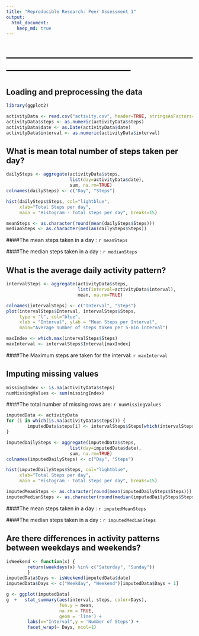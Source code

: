 ```yaml
---
title: "Reproducible Research: Peer Assessment 1"
output: 
  html_document:
    keep_md: true
---
```


# ------------------------------------------------------------------------------------------


## Loading and preprocessing the data
```r

library(ggplot2)

activityData <- read.csv("activity.csv", header=TRUE, stringsAsFactors=FALSE)
activityData$steps <- as.numeric(activityData$steps)
activityData$date <- as.Date(activityData$date)
activityData$interval <- as.numeric(activityData$interval)
```

## What is mean total number of steps taken per day?
```r

dailySteps <- aggregate(activityData$steps, 
                        list(day=activityData$date), 
                        sum, na.rm=TRUE)
colnames(dailySteps) <- c("Day", "Steps")

hist(dailySteps$Steps, col="lightblue", 
     xlab="Total Steps per day", 
     main = "Histogram - Total steps per day", breaks=15)

meanSteps <- as.character(round(mean(dailySteps$Steps)))
medianSteps <- as.character(median(dailySteps$Steps))
```

####The mean steps taken in a day   :  `r meanSteps`

####The median steps taken in a day :  `r medianSteps`

## What is the average daily activity pattern?

```r
intervalSteps <- aggregate(activityData$steps, 
                           list(interval=activityData$interval), 
                           mean, na.rm=TRUE)

colnames(intervalSteps) <- c("Interval", "Steps")
plot(intervalSteps$Interval, intervalSteps$Steps, 
     type = "l", col="blue", 
     xlab = "Interval", ylab = "Mean Steps per Interval", 
     main="Average number of steps taken per 5-min interval")

maxIndex <- which.max(intervalSteps$Steps)
maxInterval <- intervalSteps$Interval[maxIndex]

```



####The Maximum steps are taken for the interval:  `r maxInterval`

## Imputing missing values

```r
missingIndex <- is.na(activityData$steps)
numMissingValues <- sum(missingIndex)

```
####The total number of missing rows are: `r numMissingValues`
```r

imputedData <- activityData
for (i in which(is.na(activityData$steps))) {
        imputedData$steps[i] <- intervalSteps$Steps[which(intervalSteps$Interval == imputedData$interval[i])]
}

imputedDailySteps <- aggregate(imputedData$steps, 
                        list(day=imputedData$date), 
                        sum, na.rm=TRUE)
colnames(imputedDailySteps) <- c("Day", "Steps")

hist(imputedDailySteps$Steps, col="lightblue", 
     xlab="Total Steps per day", 
     main = "Histogram - Total steps per day", breaks=15)

imputedMeanSteps <- as.character(round(mean(imputedDailySteps$Steps)))
imputedMedianSteps <- as.character(round(median(imputedDailySteps$Steps)))
```


####The mean steps taken in a day   :  `r imputedMeanSteps`

####The median steps taken in a day :  `r imputedMedianSteps`

## Are there differences in activity patterns between weekdays and weekends?

```r

isWeekend <- function(x) {
        return(weekdays(x) %in% c("Saturday", "Sunday"))
        }
imputedData$Days <- isWeekend(imputedData$date)
imputedData$Days <- c("Weekday", "Weekend")[imputedData$Days + 1]

g <- ggplot(imputedData) 
g  +   stat_summary(aes(interval, steps, color=Days), 
                    fun.y = mean, 
                    na.rm = TRUE, 
                    geom = 'line') +  
        labs(x="Interval",y = 'Number of Steps') + 
        facet_wrap(~ Days, ncol=1)
```
